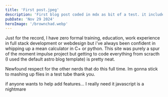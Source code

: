 ```yaml
---
title: 'First post.jpeg'
description: 'First blog post coded in mdx as bit of a test. it includes bit of a disclaimer for my lack of skill as Im a complete beginner in js'
pubDate: 'Nov 29 2024'
heroImage: '/brownchad.webp'
---
```


Just for the record, I have zero formal training, education, work experience in full stack development or webdesign
but i've always been confident in whipping up a mean calculator in C+ or python. This site was purely a spur of the moment impulse project
but getting to code everything from scracth (I used the default astro blog template) is pretty neat. 

Newfound respect for the other nerds that do this full time. Im gonna stick to mashing up flies in a test tube thank you.

if anyone wants to help add features... I really need it javascript is a nightmare